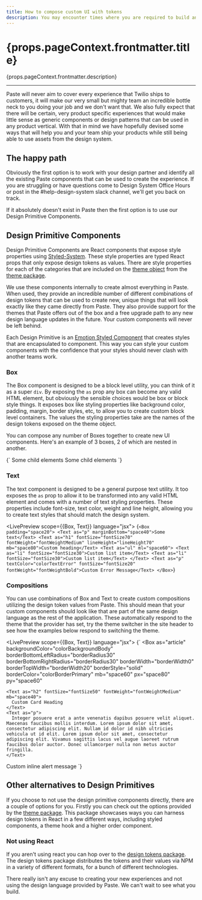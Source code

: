 ```yaml
---
title: How to compose custom UI with tokens
description: You may encounter times where you are required to build an experience that isn't covered by out of the box Paste components. This guide aims to help you create custom experiences while still using the design system.
---
```



<content>

<h1>{props.pageContext.frontmatter.title}</h1>

<p>{props.pageContext.frontmatter.description}</p>

</content>

***

<content>

Paste will never aim to cover every experience that Twilio ships to customers, it will make our very small but mighty team an incredible bottle neck to you doing your job and we don't want that. We also fully expect that there will be certain, very product specific experiences that would make little sense as generic components or design patterns that can be used in any product vertical. With that in mind we have hopefully devised some ways that will help you and your team ship your products while still being able to use assets from the design system.

## The happy path

Obviously the first option is to work with your design partner and identify all the existing Paste components that can be used to create the experience. If you are struggling or have questions come to Design System Office Hours or post in the #help-design-system slack channel, we'll get you back on track.

If it absolutely doesn't exist in Paste then the first option is to use our Design Primitive Components.

## Design Primitive Components

Design Primitive Components are React components that expose style properties using [Styled-System](https://www.styled-system.com). These style properties are typed React props that only expose design tokens as values. There are style properties for each of the categories that are included on the [theme object](theme-package#theme) from the [theme package](theme-package).

We use these components internally to create almost everything in Paste. When used, they provide an incredible number of different combinations of design tokens that can be used to create new, unique things that will look exactly like they came directly from Paste. They also provide support for the themes that Paste offers out of the box and a free upgrade path to any new design language updates in the future. Your custom components will never be left behind.

Each Design Primitive is an [Emotion Styled Component](https://emotion.sh/docs/styled) that creates styles that are encapsulated to component. This way you can style your custom components with the confidence that your styles should never clash with another teams work.

### Box

The Box component is designed to be a block level utility, you can think of it as a super `div`. By exposing the `as` prop any box can become any valid HTML element, but obviously the sensible choices would be box or block style things. It exposes box like styling properties like background color, padding, margin, border styles, etc, to allow you to create custom block level containers. The values the styling properties take are the names of the design tokens exposed on the theme object.

You can compose any number of Boxes together to create new UI components. Here's an example of 3 boxes, 2 of which are nested in another.

<LivePreview scope={{Box}} language="jsx">
  {`<Box
  as="article"
  backgroundColor="colorBackgroundBody"
  padding="space60"
>
  <Box
    backgroundColor="colorBackgroundSuccessLightest"
    display="inline-block"
    padding="space40"
  >
    Some child elements
  </Box>
  <Box
    backgroundColor="colorBackgroundPrimaryLight"
    display="inline-block"
    padding="space40"
  >
    Some child elements
  </Box>
</Box>`}
</LivePreview>


### Text

The text component is designed to be a general purpose text utility. It too exposes the `as` prop to allow it to be transformed into any valid HTML element and comes with a number of text styling properties. These properties include font-size, text color, weight and line height, allowing you to create text styles that should match the design system.

<LivePreview scope={{Box, Text}} language="jsx">
  {`<Box padding="space20">
  <Text as="p" marginBottom="space40">Some text</Text>
  <Text as="h1" fontSize="fontSize70" fontWeight="fontWeightMedium" lineHeight="lineHeight70" mb="space80">Custom heading</Text>
  <Text as="ul" ml="space60">
    <Text as="li" fontSize="fontSize30">Custom list item</Text>
    <Text as="li" fontSize="fontSize30">Custom list item</Text>
  </Text>
  <Text as="p" textColor="colorTextError" fontSize="fontSize20" fontWeight="fontWeightBold">Custom Error Message</Text>
</Box>`}
</LivePreview>

### Compositions

You can use combinations of Box and Text to create custom compositions utilizing the design token values from Paste. This should mean that your custom components should look like that are part of the same design language as the rest of the application. These automatically respond to the theme that the provider has set, try the theme switcher in the site header to see how the examples below respond to switching the theme.

<LivePreview scope={{Box, Text}} language="jsx">
  {`<Box padding="space20">
  <Box
    as="article"
    backgroundColor="colorBackgroundBody"
    borderBottomLeftRadius="borderRadius30"
    borderBottomRightRadius="borderRadius30"
    borderWidth="borderWidth0"
    borderTopWidth="borderWidth20"
    borderStyle="solid"
    borderColor="colorBorderPrimary"
    mb="space60"
    px="space80"
    py="space60"
  >
    <Text as="h2" fontSize="fontSize50" fontWeight="fontWeightMedium" mb="space40">
      Custom Card Heading
    </Text>
    <Text as="p">
      Integer posuere erat a ante venenatis dapibus posuere velit aliquet. Maecenas faucibus mollis interdum. Lorem ipsum dolor sit amet, consectetur adipiscing elit. Nullam id dolor id nibh ultricies vehicula ut id elit. Lorem ipsum dolor sit amet, consectetur adipiscing elit. Vivamus sagittis lacus vel augue laoreet rutrum faucibus dolor auctor. Donec ullamcorper nulla non metus auctor fringilla.
    </Text>
  </Box>
  <Box
    role="alert"
    backgroundColor="colorBackgroundErrorLightest"
    borderRadius="borderRadius20"
    borderWidth="borderWidth10"
    borderStyle="solid"
    borderColor="colorBorderError"
    px="space40"
    py="space30"
  >
    <Text fontWeight="fontWeightMedium" textColor="colorTextError">
      Custom inline alert message
    </Text>
  </Box>
</Box>`}
</LivePreview>

## Other alternatives to Design Primitives

If you choose to not use the design primitive components directly, there are a couple of options for you. Firstly you can check out the options provided by the [theme package](theme-package). This package showcases ways you can harness design tokens in React in a few different ways, including styled components, a theme hook and a higher order component.

### Not using React

If you aren't using react you can hop over to the [design tokens package](token-package). The design tokens package distributes the tokens and their values via NPM in a variety of different formats, for a bunch of different technologies.

There really isn't any excuse to creating your new experiences and not using the design language provided by Paste. We can't wait to see what you build.

</content>
